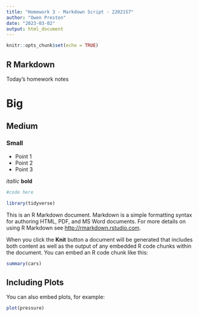 ```yaml
---
title: "Homework 3 - Markdown Script - 2202157"
author: "Owen Preston"
date: "2023-03-02"
output: html_document
---
```


```r
knitr::opts_chunk$set(echo = TRUE)
```

## R Markdown

Today's homework notes

# Big

## Medium 

### Small

- Point 1 
- Point 2 
- Point 3 

*itallic*
**bold** 

```r
#code here
```

```r
library(tidyverse)
```

This is an R Markdown document. Markdown is a simple formatting syntax for authoring HTML, PDF, and MS Word documents. For more details on using R Markdown see <http://rmarkdown.rstudio.com>.

When you click the **Knit** button a document will be generated that includes both content as well as the output of any embedded R code chunks within the document. You can embed an R code chunk like this:

```r
summary(cars)
```

## Including Plots

You can also embed plots, for example:

```r
plot(pressure)
```
